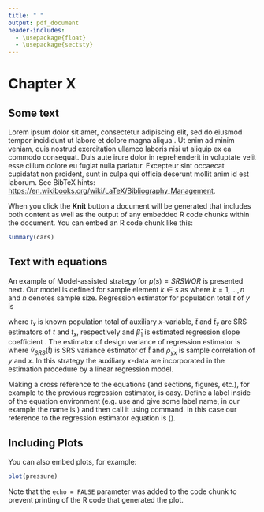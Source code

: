 ---
title: " "
output: pdf_document
header-includes:
  - \usepackage{float}
  - \usepackage{sectsty}
---

# Chapter X


## Some text 

Lorem ipsum dolor sit amet, consectetur adipiscing elit, sed do eiusmod tempor incididunt ut labore et dolore magna aliqua \citep{rao_making_2020, beaumont_jean-francois_ask_2021}. Ut enim ad minim veniam, quis nostrud exercitation ullamco laboris nisi \citet{sarndal_model_1992} ut aliquip ex ea commodo consequat. Duis aute irure dolor in reprehenderit in voluptate velit esse cillum dolore eu fugiat nulla pariatur. Excepteur sint occaecat cupidatat non proident, sunt in culpa \citet{sakshaug_sequential_2019, schork_survey_2021, bethlehem_article_2009} qui officia deserunt mollit anim id est laborum. See BibTeX hints: <https://en.wikibooks.org/wiki/LaTeX/Bibliography_Management>.

When you click the **Knit** button a document will be generated that includes both content as well as the output of any embedded R code chunks within the document. You can embed an R code chunk like this:

```{r cars}
summary(cars)
```

## Text with equations

An example of Model-assisted strategy for $p(s)=SRSWOR$ is presented next. Our model is defined for sample element $k \in s$ as
\begin{equation}
 y_k = \beta_0 + \beta_1 x_k + \varepsilon_k,
\end{equation}
where $k = 1, \ldots, n$ and $n$ denotes sample size. 
Regression estimator for population total $t$ of $y$ is

\begin{equation}
\hat{\theta}^* = \hat{t}_{REG} = \hat{t} + \hat{\beta}_1(t_x - \hat{t}_x),
\label{eq:RegresionEstimator}
\end{equation} 
where $t_x$ is known population total of auxiliary $x$-variable, $\hat{t}$ and $\hat{t}_x$ are SRS estimators of $t$ and $t_x$, respectively and $\hat{\beta}_1$ is estimated regression slope coefficient \citep{sarndal_model_1992}. The estimator of design variance of regression estimator is 
\begin{equation}
\hat{v}(\hat{t}_{REG}) = \hat{v}_{SRS}(\hat{t})(1 - \hat{\rho}^{2}_{yx}),
\end{equation}
where $\hat{v}_{SRS}(\hat{t})$ is SRS variance estimator of $\hat{t}$ and $\hat{\rho}_{yx}$ is sample correlation of $y$ and $x$. In this strategy the auxiliary $x$-data are incorporated in the estimation procedure by a linear regression model.

Making a cross reference to the equations (and sections, figures, etc.), for example to the previous regression estimator, is easy. Define a label inside of the equation environment (e.g. use \verb|\label|  and give some label name, in our example the name is \verb|eq:RegresionEstimator|) and then call it using \verb|\ref| command. In this case our reference to the regression estimator equation is (\ref{eq:RegresionEstimator}).

## Including Plots

You can also embed plots, for example:

```{r pressure, echo=FALSE}
plot(pressure)
```

Note that the `echo = FALSE` parameter was added to the code chunk to prevent printing of the R code that generated the plot.
